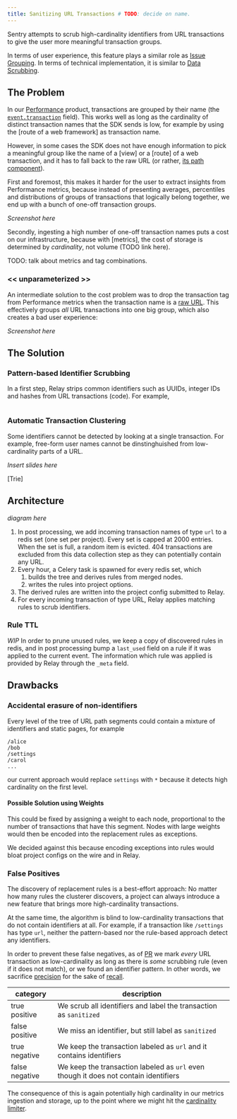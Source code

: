 ```yaml
---
title: Sanitizing URL Transactions # TODO: decide on name.
---
```


Sentry attempts to scrub high-cardinality identifiers from URL transactions
to give the user more meaningful transaction groups.

In terms of user experience, this feature plays a similar role as [Issue Grouping]().
In terms of technical implementation, it is similar to [Data Scrubbing]().

## The Problem

In our [Performance]() product, transactions are grouped by their name (the [`event.transaction`]() field).
This works well as long as the cardinality of distinct transaction names that the SDK sends is low, for example
by using the [route of a web framework] as transaction name.

However, in some cases the SDK does not have enough information to pick a meaningful group
like the name of a [view] or a [route] of a web transaction,
and it has to fall back to the raw URL (or rather,
[its path component](https://en.wikipedia.org/wiki/Uniform_Resource_Identifier#Syntax)).

First and foremost, this makes it harder for the user to extract insights from Performance
metrics, because instead of presenting averages, percentiles and distributions of groups of transactions that logically
belong together, we end up with a bunch of one-off transaction groups.

_Screenshot here_

Secondly, ingesting a high number of one-off transaction names puts a cost on our infrastructure,
because with [metrics], the cost of storage is determined by _cardinality_, not volume (TODO link here).

TODO: talk about metrics and tag combinations.

### << unparameterized >>

An intermediate solution to the cost problem was to drop the transaction tag from Performance metrics
when the transaction name is a [raw URL](). This effectively groups _all_ URL transactions into one big group,
which also creates a bad user experience:

_Screenshot here_

## The Solution

### Pattern-based Identifier Scrubbing

In a first step, Relay strips common identifiers such as UUIDs, integer IDs and hashes
from URL transactions (code). For example,

```

```

### Automatic Transaction Clustering

Some identifiers cannot be detected by looking at a single transaction. For example,
free-form user names cannot be dinstinghuished from low-cardinality parts of a URL.

_Insert slides here_

[Trie]

## Architecture

_diagram here_

1. In post processing, we add incoming transaction names of type `url` to a redis set (one set per project).
   Every set is capped at 2000 entries. When the set is full, a random item is evicted.
   404 transactions are excluded from this data collection step as they can potentially contain any URL.
1. Every hour, a Celery task is spawned for every redis set, which
   1. builds the tree and derives rules from merged nodes.
   1. writes the rules into project options.
1. The derived rules are written into the project config submitted to Relay.
1. For every incoming transaction of type URL, Relay applies matching rules to scrub identifiers.

### Rule TTL

_WIP_ In order to prune unused rules, we keep a copy of discovered rules in redis, and in post processing
bump a `last_used` field on a rule if it was applied to the current event.
The information which rule was applied is provided by Relay through the `_meta` field.

## Drawbacks

### Accidental erasure of non-identifiers

Every level of the tree of URL path segments could contain a mixture of identifiers and static pages, for example

```
/alice
/bob
/settings
/carol
...
```

our current approach would replace `settings` with `*` because it detects high cardinality on the first level.

#### Possible Solution using Weights

This could be fixed by assigning a weight to each node, proportional to the number of transactions that have this segment.
Nodes with large weights would then be encoded into the replacement rules as exceptions.

We decided against this because encoding exceptions into rules would bloat project configs on the wire and in Relay.

### False Positives

The discovery of replacement rules is a best-effort approach: No matter how many rules the clusterer discovers, a project can always
introduce a new feature that brings more high-cardinality transactions.

At the same time, the algorithm is blind to low-cardinality transactions that do not contain identifiers at all. For example, if a transaction
like `/settings` has type `url`, neither the pattern-based nor the rule-based approach detect any identifiers.

In order to prevent these false negatives, as of [PR]() we mark _every_ URL transaction as low-cardinality as long as there
is _some_ scrubbing rule (even if it does not match), or we found an identifier pattern. In other words, we sacrifice [precision](https://en.wikipedia.org/wiki/Precision_and_recall) for the sake of [recall](https://en.wikipedia.org/wiki/Precision_and_recall).

| category       | description                                                                          |
| -------------- | ------------------------------------------------------------------------------------ |
| true positive  | We scrub all identifiers and label the transaction as `sanitized`                    |
| false positive | We miss an identifier, but still label as `sanitized`                                |
| true negative  | We keep the transaction labeled as `url` and it contains identifiers                 |
| false negative | We keep the transaction labeled as `url` even though it does not contain identifiers |

The consequence of this is again potentially high cardinality in our metrics ingestion and storage, up to the point where we might hit the [cardinality limiter]().
